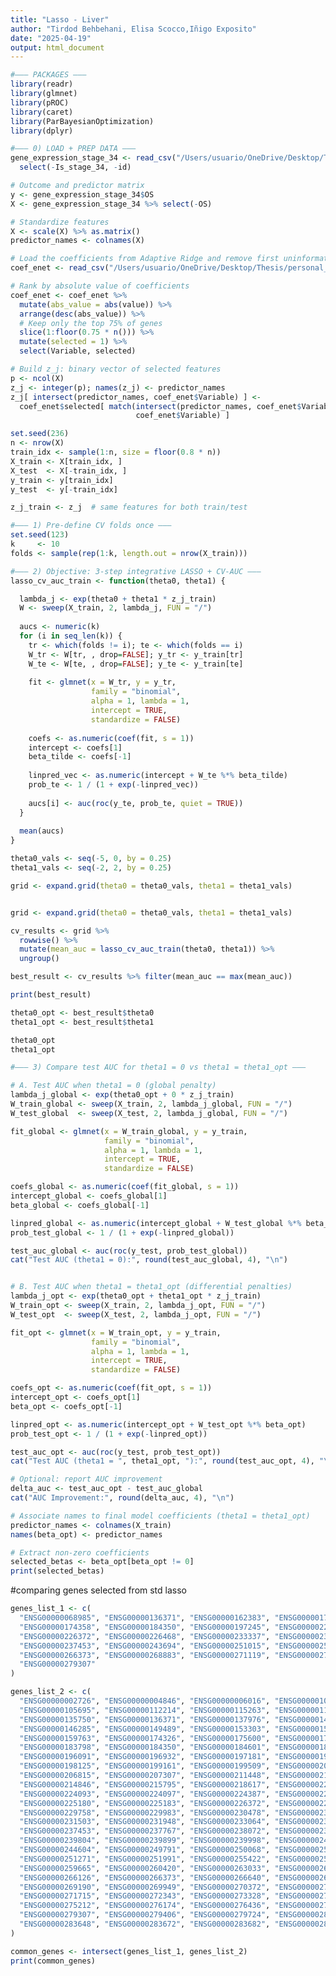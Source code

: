 ---
title: "Lasso - Liver"
author: "Tirdod Behbehani, Elisa Scocco,Iñigo Exposito"
date: "2025-04-19"
output: html_document
---


```{r}
#––– PACKAGES –––
library(readr)
library(glmnet)
library(pROC)
library(caret)
library(ParBayesianOptimization)
library(dplyr)
```


```{r}
#––– 0) LOAD + PREP DATA –––
gene_expression_stage_34 <- read_csv("/Users/usuario/OneDrive/Desktop/Thesis/personal_files/Liver_final/gene_expression_only_liver_final.csv") %>%
  select(-Is_stage_34, -id)

# Outcome and predictor matrix
y <- gene_expression_stage_34$OS
X <- gene_expression_stage_34 %>% select(-OS)

# Standardize features
X <- scale(X) %>% as.matrix()
predictor_names <- colnames(X)

# Load the coefficients from Adaptive Ridge and remove first uninformative 25%
coef_enet <- read_csv("/Users/usuario/OneDrive/Desktop/Thesis/personal_files/breastselected/OS_coefficients_adaptive_Ridge.csv")

# Rank by absolute value of coefficients
coef_enet <- coef_enet %>%
  mutate(abs_value = abs(value)) %>%
  arrange(desc(abs_value)) %>%
  # Keep only the top 75% of genes
  slice(1:floor(0.75 * n())) %>%
  mutate(selected = 1) %>%
  select(Variable, selected)

# Build z_j: binary vector of selected features
p <- ncol(X)
z_j <- integer(p); names(z_j) <- predictor_names
z_j[ intersect(predictor_names, coef_enet$Variable) ] <-
  coef_enet$selected[ match(intersect(predictor_names, coef_enet$Variable),
                            coef_enet$Variable) ]

```


```{r}
set.seed(236)
n <- nrow(X)
train_idx <- sample(1:n, size = floor(0.8 * n))
X_train <- X[train_idx, ]
X_test  <- X[-train_idx, ]
y_train <- y[train_idx]
y_test  <- y[-train_idx]

z_j_train <- z_j  # same features for both train/test

```

```{r}
#––– 1) Pre‐define CV folds once –––
set.seed(123)
k     <- 10
folds <- sample(rep(1:k, length.out = nrow(X_train)))
```


```{r}

#––– 2) Objective: 3‐step integrative LASSO + CV‐AUC –––
lasso_cv_auc_train <- function(theta0, theta1) {

  lambda_j <- exp(theta0 + theta1 * z_j_train)
  W <- sweep(X_train, 2, lambda_j, FUN = "/")
  
  aucs <- numeric(k)
  for (i in seq_len(k)) {
    tr <- which(folds != i); te <- which(folds == i)
    W_tr <- W[tr, , drop=FALSE]; y_tr <- y_train[tr]
    W_te <- W[te, , drop=FALSE]; y_te <- y_train[te]
    
    fit <- glmnet(x = W_tr, y = y_tr,
                  family = "binomial",
                  alpha = 1, lambda = 1,
                  intercept = TRUE,
                  standardize = FALSE)
    
    coefs <- as.numeric(coef(fit, s = 1))
    intercept <- coefs[1]
    beta_tilde <- coefs[-1]
    
    linpred_vec <- as.numeric(intercept + W_te %*% beta_tilde)
    prob_te <- 1 / (1 + exp(-linpred_vec))
    
    aucs[i] <- auc(roc(y_te, prob_te, quiet = TRUE))
  }
  
  mean(aucs)
}
```


```{r}

theta0_vals <- seq(-5, 0, by = 0.25)
theta1_vals <- seq(-2, 2, by = 0.25) 

grid <- expand.grid(theta0 = theta0_vals, theta1 = theta1_vals)


grid <- expand.grid(theta0 = theta0_vals, theta1 = theta1_vals)

```

```{r}
cv_results <- grid %>%
  rowwise() %>%
  mutate(mean_auc = lasso_cv_auc_train(theta0, theta1)) %>%
  ungroup()

```

```{r}
best_result <- cv_results %>% filter(mean_auc == max(mean_auc))

print(best_result)

```

```{r}
theta0_opt <- best_result$theta0
theta1_opt <- best_result$theta1

```

```{r}
theta0_opt
theta1_opt
```

```{r}
#––– 3) Compare test AUC for theta1 = 0 vs theta1 = theta1_opt –––

# A. Test AUC when theta1 = 0 (global penalty)
lambda_j_global <- exp(theta0_opt + 0 * z_j_train)
W_train_global <- sweep(X_train, 2, lambda_j_global, FUN = "/")
W_test_global  <- sweep(X_test, 2, lambda_j_global, FUN = "/")

fit_global <- glmnet(x = W_train_global, y = y_train,
                     family = "binomial",
                     alpha = 1, lambda = 1,
                     intercept = TRUE,
                     standardize = FALSE)

coefs_global <- as.numeric(coef(fit_global, s = 1))
intercept_global <- coefs_global[1]
beta_global <- coefs_global[-1]

linpred_global <- as.numeric(intercept_global + W_test_global %*% beta_global)
prob_test_global <- 1 / (1 + exp(-linpred_global))

test_auc_global <- auc(roc(y_test, prob_test_global))
cat("Test AUC (theta1 = 0):", round(test_auc_global, 4), "\n")


# B. Test AUC when theta1 = theta1_opt (differential penalties)
lambda_j_opt <- exp(theta0_opt + theta1_opt * z_j_train)
W_train_opt <- sweep(X_train, 2, lambda_j_opt, FUN = "/")
W_test_opt  <- sweep(X_test, 2, lambda_j_opt, FUN = "/")

fit_opt <- glmnet(x = W_train_opt, y = y_train,
                  family = "binomial",
                  alpha = 1, lambda = 1,
                  intercept = TRUE,
                  standardize = FALSE)

coefs_opt <- as.numeric(coef(fit_opt, s = 1))
intercept_opt <- coefs_opt[1]
beta_opt <- coefs_opt[-1]

linpred_opt <- as.numeric(intercept_opt + W_test_opt %*% beta_opt)
prob_test_opt <- 1 / (1 + exp(-linpred_opt))

test_auc_opt <- auc(roc(y_test, prob_test_opt))
cat("Test AUC (theta1 = ", theta1_opt, "):", round(test_auc_opt, 4), "\n")

# Optional: report AUC improvement
delta_auc <- test_auc_opt - test_auc_global
cat("AUC Improvement:", round(delta_auc, 4), "\n")

```


```{r}
# Associate names to final model coefficients (theta1 = theta1_opt)
predictor_names <- colnames(X_train)
names(beta_opt) <- predictor_names

# Extract non-zero coefficients
selected_betas <- beta_opt[beta_opt != 0]
print(selected_betas)

```


#comparing genes selected from std lasso 


```{r}
genes_list_1 <- c(
  "ENSG00000068985", "ENSG00000136371", "ENSG00000162383", "ENSG00000174326",
  "ENSG00000174358", "ENSG00000184350", "ENSG00000197245", "ENSG00000221598",
  "ENSG00000226372", "ENSG00000226468", "ENSG00000233337", "ENSG00000236816",
  "ENSG00000237453", "ENSG00000243694", "ENSG00000251015", "ENSG00000251177",
  "ENSG00000266373", "ENSG00000268883", "ENSG00000271119", "ENSG00000271715",
  "ENSG00000279307"
)

genes_list_2 <- c(
  "ENSG00000002726", "ENSG00000004846", "ENSG00000006016", "ENSG00000100151", "ENSG00000105135",
  "ENSG00000105695", "ENSG00000112214", "ENSG00000115263", "ENSG00000116147", "ENSG00000125999",
  "ENSG00000135750", "ENSG00000136371", "ENSG00000137976", "ENSG00000140873", "ENSG00000144362",
  "ENSG00000146285", "ENSG00000149489", "ENSG00000153303", "ENSG00000156885", "ENSG00000157152",
  "ENSG00000159763", "ENSG00000174326", "ENSG00000175600", "ENSG00000179131", "ENSG00000183434",
  "ENSG00000183798", "ENSG00000184350", "ENSG00000184601", "ENSG00000185053", "ENSG00000187550",
  "ENSG00000196091", "ENSG00000196932", "ENSG00000197181", "ENSG00000197245", "ENSG00000197582",
  "ENSG00000198125", "ENSG00000199161", "ENSG00000199509", "ENSG00000200816", "ENSG00000204025",
  "ENSG00000206815", "ENSG00000207307", "ENSG00000211448", "ENSG00000211800", "ENSG00000213069",
  "ENSG00000214846", "ENSG00000215795", "ENSG00000218617", "ENSG00000221598", "ENSG00000223313",
  "ENSG00000224093", "ENSG00000224097", "ENSG00000224387", "ENSG00000224592", "ENSG00000225026",
  "ENSG00000225180", "ENSG00000225183", "ENSG00000226372", "ENSG00000228007", "ENSG00000229589",
  "ENSG00000229758", "ENSG00000229983", "ENSG00000230478", "ENSG00000230635", "ENSG00000231103",
  "ENSG00000231503", "ENSG00000231948", "ENSG00000233064", "ENSG00000233337", "ENSG00000233415",
  "ENSG00000237453", "ENSG00000237767", "ENSG00000238072", "ENSG00000238317", "ENSG00000238741",
  "ENSG00000239804", "ENSG00000239899", "ENSG00000239998", "ENSG00000240457", "ENSG00000243694",
  "ENSG00000244604", "ENSG00000249791", "ENSG00000250068", "ENSG00000251015", "ENSG00000251226",
  "ENSG00000251271", "ENSG00000251991", "ENSG00000255422", "ENSG00000255569", "ENSG00000255980",
  "ENSG00000259665", "ENSG00000260420", "ENSG00000263033", "ENSG00000264940", "ENSG00000265728",
  "ENSG00000266126", "ENSG00000266373", "ENSG00000266640", "ENSG00000267452", "ENSG00000268883",
  "ENSG00000269190", "ENSG00000269949", "ENSG00000270372", "ENSG00000270614", "ENSG00000271361",
  "ENSG00000271715", "ENSG00000272343", "ENSG00000273328", "ENSG00000273972", "ENSG00000275091",
  "ENSG00000275212", "ENSG00000276174", "ENSG00000276436", "ENSG00000277235", "ENSG00000278418",
  "ENSG00000279307", "ENSG00000279406", "ENSG00000279724", "ENSG00000283057", "ENSG00000283498",
  "ENSG00000283648", "ENSG00000283672", "ENSG00000283682", "ENSG00000286523", "ENSG00000287486"
)

```

```{r}
common_genes <- intersect(genes_list_1, genes_list_2)
print(common_genes)

```



